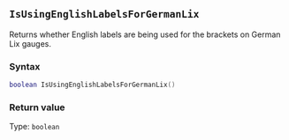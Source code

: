 ::: {.minipage data-latex="{\textwidth}"}
## `IsUsingEnglishLabelsForGermanLix`

Returns whether English labels are being used for the brackets on German Lix gauges.

### Syntax {-}

``` .lua
boolean IsUsingEnglishLabelsForGermanLix()
```

### Return value {-}

Type: `boolean`
:::
